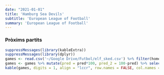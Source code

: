 ```yaml
---
date: "2021-01-01"
title: 'Hamburg Sea Devils'
subtitle: 'European League of Football'
summary: 'European League of Football'
---
```

### Pròxims partits
```r
suppressMessages(library(kableExtra))
suppressMessages(library(dplyr))
games <- read.csv('~/Google Drive/Futbol/elf_sked.csv') %>% filter(home_team == 'Hamburg Sea Devils' | away_team == 'Hamburg Sea Devils')
games <- games %>% mutate(pred = pred*100, pred_2 = 100-pred) %>% select(home_team,pred,pred_2,away_team)
kable(games, digits = 1, align = "lccr", row.names = FALSE, col.names = c("Equip", "Guanyar", "Guanyar", "Equip")) %>% add_header_above(c("Local" = 2, "Visitant" = 2)) %>% column_spec(1, bold = T) %>% column_spec(4, bold = T)
```
